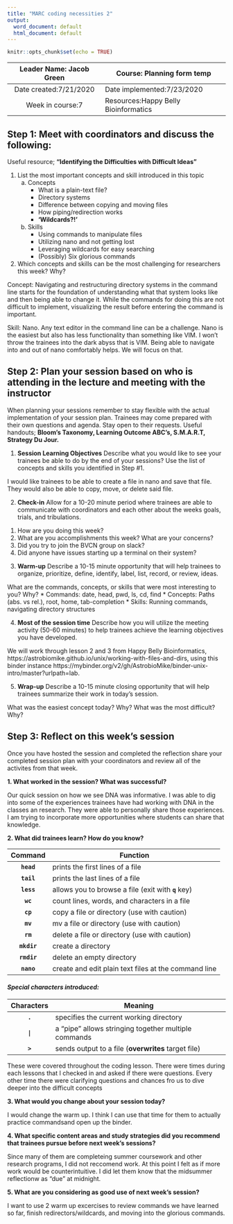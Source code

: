 ```yaml
---
title: "MARC coding necessities 2"
output:
  word_document: default
  html_document: default
---
```


```r
knitr::opts_chunk$set(echo = TRUE)
```

| Leader Name: Jacob Green | Course: Planning form temp     |
|:------------------------:|--------------------------------|
| Date created:7/21/2020   | Date implemented:7/23/2020     |
| Week in course:7         | Resources:Happy Belly Bioinformatics|

## Step 1: Meet with coordinators and discuss the following:
Useful resource; **"Identifying the Difficulties with Difficult Ideas"**

1. List the most important concepts and skill introduced in this topic
    a. Concepts
        * What is a plain-text file?
        * Directory systems
        * Difference between copying and moving files
        * How piping/redirection works
        * **'Wildcards?!'**

    b. Skills
        * Using commands to manipulate files
        * Utilizing nano and not getting lost
        * Leveraging wildcards for easy searching
        * (Possibly) Six glorious commands

2. Which concepts and skills can be the most challenging for researchers this week? Why?

Concept: Navigating and restructuring directory systems in the command line starts for the foundation of understanding what that system looks like and then being able to change it. While the commands for doing this are not difficult to implement, visualizing the result before entering the command is important.

Skill: Nano. Any text editor in the command line can be a challenge. Nano is the easiest but also has less functionality than something like VIM. I won't throw the trainees into the dark abyss that is VIM. Being able to navigate into and out of nano comfortably helps. We will focus on that. 

## Step 2: Plan your session based on who is attending in the lecture and meeting with the instructor
When planning your sessions remember to stay flexible with the actual implementation of your session plan. Trainees may come prepared with their own questions and agenda. Stay open to their requests. Useful handouts; **Bloom's Taxonomy, Learning Outcome ABC's, S.M.A.R.T, Strategy Du Jour.**

1. **Session Learning Objectives**
Describe what you would like to see your trainees be able to do by the end of your sessions? Use the list of concepts and skills you identified in Step #1. 

I would like trainees to be able to create a file in nano and save that file. They would also be able to copy, move, or delete said file.

2. **Check-in**
Allow for a 10-20 minute period where trainees are able to communicate with coordinators and each other about the weeks goals, trials, and tribulations.

1) How are you doing this week?
2) What are you accomplishments this week? What are your concerns?
3) Did you try to join the BVCN group on slack?
4) Did anyone have issues starting up a terminal on their system?

3. **Warm-up**
Describe a 10-15 minute opportunity that will help trainees to organize, prioritize, define, identify, label, list, record, or review, ideas.

What are the commands, concepts, or skills that were most interesting to you? Why?
    * Commands: date, head, pwd, ls, cd, find
    * Concepts: Paths (abs. vs rel.), root, home, tab-completion
    * Skills: Running commands, navigating directory structures

4. **Most of the session time**
Describe how you will utilize the meeting activity (50-60 minutes) to help trainees achieve the learning objectives you have developed.

We will work through lesson 2 and 3 from Happy Belly Bioinformatics, https://astrobiomike.github.io/unix/working-with-files-and-dirs, using this binder instance https://mybinder.org/v2/gh/AstrobioMike/binder-unix-intro/master?urlpath=lab.

5. **Wrap-up**
Describe a 10-15 minute closing opportunity that will help trainees summarize their work in today's session. 

What was the easiest concept today? Why?
What was the most difficult? Why?

## Step 3: Reflect on this week's session
Once you have hosted the session and completed the reflection share your completed session plan with your coordinators and review all of the activites from that week.

**1. What worked in the session? What was successful?**

Our quick session on how we see DNA was informative. I was able to dig into some of the experiences trainees have had working with DNA in the classes an research. They were able to personally share those experiences. I am trying to incorporate more opportunities where students can share that knowledge. 

**2. What did trainees learn? How do you know?**

|Command     |Function          |
|:----------:|------------------|
|**`head`**      |prints the first lines of a file|
|**`tail`**      |prints the last lines of a file|
|**`less`**      |allows you to browse a file (exit with **`q`** key)|
|**`wc`**       |count lines, words, and characters in a file|
|**`cp`**      |copy a file or directory (use with caution)|
|**`mv`**      |mv a file or directory (use with caution)|
|**`rm`**      |delete a file or directory (use with caution)|
|**`mkdir`**       |create a directory|
|**`rmdir`**     |delete an empty directory|
|**`nano`**     |create and edit plain text files at the command line|


<h4><i>Special characters introduced:</i></h4>

|Characters     | Meaning          |
|:----------:|------------------|
| **`.`** | specifies the current working directory |
|**`|`**      |a "pipe" allows stringing together multiple commands| 
|**`>`**      |sends output to a file (**overwrites** target file)| 

These were covered throughout the coding lesson. There were times during each lessons that I checked in and asked  if there were questions. Every other time there were clarifying questions and chances fro us to dive deeper into the difficult concepts

**3. What would you change about your session today?**

I would change the warm up. I think I can use that time for them to actually practice commandsand open up the binder.

**4. What specific content areas and study strategies did you recommend that trainees pursue before next week's sessions?**

Since many of them are completeing summer coursework and other research programs, I did not reccomend work. At this point I felt as if more work would be counterintuitive. I did let them know that the midsummer reflectionw as "due" at midnight.

**5. What are you considering as good use of next week's session?**

I want to use 2 warm up excercises to review commands we have learned so far, finish redirectors/wildcards, and moving into the glorious commands.
